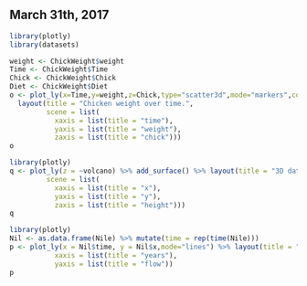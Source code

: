 ## March 31th, 2017

```r
library(plotly)
library(datasets)

weight <- ChickWeight$weight
Time <- ChickWeight$Time
Chick <- ChickWeight$Chick
Diet <- ChickWeight$Diet
o <- plot_ly(x=Time,y=weight,z=Chick,type="scatter3d",mode="markers",color=as.factor(Diet))%>% 
  layout(title = "Chicken weight over time.",
         scene = list(
           xaxis = list(title = "time"), 
           yaxis = list(title = "weight"), 
           zaxis = list(title = "chick")))
o
```

```r
library(plotly)
q <- plot_ly(z = ~volcano) %>% add_surface() %>% layout(title = "3D data of a volcano.",
         scene = list(
           xaxis = list(title = "x"), 
           yaxis = list(title = "y"), 
           zaxis = list(title = "height")))
q
```

```r
library(plotly)
Nil <- as.data.frame(Nile) %>% mutate(time = rep(time(Nile)))
p <- plot_ly(x = Nil$time, y = Nil$x,mode="lines") %>% layout(title = "Time series of the flow of the Nile at Aswan.",
           xaxis = list(title = "years"), 
           yaxis = list(title = "flow"))
p
```

